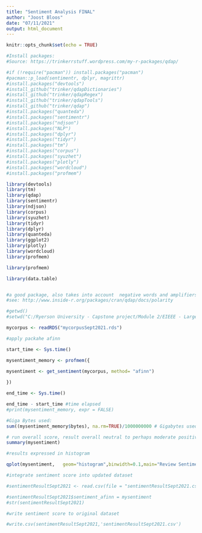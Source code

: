 ---
title: "Sentiment Analysis FINAL"
author: "Joost Bloos"
date: "07/11/2021"
output: html_document
---

```{r setup, include=FALSE}
knitr::opts_chunk$set(echo = TRUE)
```

```{r}
#Install packages:
#Source: https://trinkerrstuff.wordpress.com/my-r-packages/qdap/

#if (!require("pacman")) install.packages("pacman")
#pacman::p_load(sentimentr, dplyr, magrittr)
#install.packages("devtools")
#install_github("trinker/qdapDictionaries")
#install_github("trinker/qdapRegex")
#install_github("trinker/qdapTools")
#install_github("trinker/qdap")
#install.packages("quanteda")
#install.packages("sentimentr")
#install.packages("ndjson")
#install.packages("NLP")
#install.packages("dplyr")
#install.packages("tidyr")
#install.packages("tm")
#install.packages("corpus")
#install.packages("syuzhet")
#install.packages("plotly")
#install.packages("wordcloud")
#install.packages("profmem")

```


```{r}
library(devtools)
library(tm)
library(qdap)
library(sentimentr)
library(ndjson)
library(corpus)
library(syuzhet)
library(tidyr)
library(dplyr)
library(quanteda)
library(ggplot2)
library(plotly)
library(wordcloud)
library(profmem)

library(profmem)

library(data.table)


#a good package, also takes into account  negative words and amplifiers
#see: http://www.inside-r.org/packages/cran/qdap/docs/polarity
```

```{r}
#getwd()
#setwd("C:/Ryerson University - Capstone project/Module 2/EIEEE - Large dataset/Combined")
```

```{r}
mycorpus <- readRDS("mycorpusSept2021.rds")

```



```{r}

#apply packahe afinn

start_time <- Sys.time()

mysentiment_memory <- profmem({
  
mysentiment <- get_sentiment(mycorpus, method= "afinn")

})

end_time <- Sys.time()

end_time - start_time #time elapsed
#print(mysentiment_memory, expr = FALSE)

#Giga Bytes used:
sum((mysentiment_memory$bytes), na.rm=TRUE)/1000000000 # Gigabytes used

```

```{r}
# run overall score, result overall neutral to perhaps moderate positive
summary(mysentiment)
```

```{r}
#results expressed in histogram

qplot(mysentiment,   geom="histogram",binwidth=0.1,main="Review Sentiment Histogram - (afinn)")
```



```{r}
#integrate sentiment score into updated dataset

#sentimentResultSept2021 <- read.csv(file = "sentimentResultSept2021.csv")

#sentimentResultSept2021$sentiment_afinn = mysentiment
#str(sentimentResultSept2021)
```

```{r}
#write sentiment score to original dataset

#write.csv(sentimentResultSept2021,'sentimentResultSept2021.csv')
```



